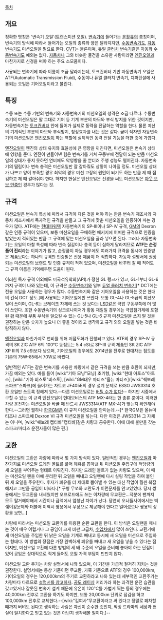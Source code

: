 [[목차]]

== 개요 ==
정확한 명칭은 '변속기 오일'(트랜스미션 오일). [[변속기]]에 들어가는 [[윤활유]]의 총칭이며, 변속기의 방식에 따라서 들어가는 오일의 종류와 양은 달라지지만, [[수동변속기]]도, [[자동변속기]]도 미션오일을 필요로 한다. [[CVT]]는 물론이며, [[듀얼 클러치 변속기]]같은 [[자동화 수동변속기]]도 예외는 없다. [[자동차]]나 그와 비슷한 물건을 소유한 사람이라면 [[엔진오일]]과 마찬가지로 신경을 써야 하는 주요 소모품이다.

사용되는 변속기에 따라 이름이 조금 달라지는데, 토크컨버터 기반 자동변속기 오일은 ATF(Automatic Transmission Fluid), 수동이나 듀얼 클러치 변속기, 디퍼렌셜에 사용되는 오일은 기어오일이라고 불린다.

== 특징 ==
수동 또는 수동 기반의 변속기와 자동변속기의 미션오일의 성격은 조금 다르다. 수동변속기의 미션오일은 말 그대로 기어 등 기계 부분의 마모와 부식 방지를 위한 것이지만, 자동변속기는 [[토크컨버터]] 안에 들어가 실제로 동력을 전달하는 역할을 한다. 물론 미션의 기계적인 부분의 마모와 부식방지, 청정효과를 내는 것은 같다. 굳이 적자면 자동변속기의 미션오일은 [[엔진오일]]이 하는 역할에 실제적인 동력 전달 기능을 더한 것에 가깝다.

[[엔진오일]]이 엔진의 상태 유지와 효율성에 큰 영향을 끼친다면, 미션오일은 변속기 상태에 영향을 준다. 엔진이 만들어낸 힘은 변속기를 거쳐 구동부에 전달이 되는 만큼 미션오일의 상태가 좋지 못하면 연비에도 악영향을 줄 뿐더러 주행 성능도 떨어진다. 자동변속기의 떨림이나 변속 충격은 미션오일만 잘 갈아줘도 상황이 나아질 정도. 미션오일 상태가 나쁘고 양이 부족할 경우 최악의 경우 미션 고장의 원인이 되기도 하는 만큼 제 때 점검하고 제 때 갈아줘야 한다. 하지만 현실은 엔진오일은 신경을 써도 미션오일은 [[아웃 오브 안중]]인 경우가 많다는 것.

== 규격 ==
미션오일은 변속기 특성에 따라서 규격이 다른 것을 써야 하는 만큼 변속기 제조사와 자동차 제조사에서 독자적인 규격을 만들고 그 규격에 맞춘 미션오일을 인증하여 파는 경우가 많다. ATF에는 [[현대파워텍]] 자동변속기의 SP-III이나 SP-IV 규격, [[GM]]의 Dexron 같은 인증 규격이 있으며, 보통 미션오일을 구매하면 패키지에 어떠한 규격으로 인증을 받았는지 적혀있는 만큼 그 규격에 맞는 미션오일을 골라 넣으면 된다. 그러나 자동변속기는 오일의 마찰 특성에 따라 변속 질감이나 충격 등이 심하게 달라지므로 '''ATF는 순정품이 진리'''라는 이야기가 많고, 순정품이 아닐 경우에도 여러가지 규격을 동시에 인증받은 제품보다는 하나의 규격만 인증받은 전용 제품이 더 적합하다. 자동차 설명서에 권장되는 미션오일의 브랜드 및 인증 규격이 적혀 있으며, 미션오일을 바꾸러 갈 때 적어도 그 규격 이름은 기억해두면 도움이 된다.

이러한 독자 규격 이외에도 미국석유학회(API)가 정한 GL 랭크가 있고, GL-1부터 GL-6까지 규격이 나와 있는데, 이 규격은 [[수동변속기]]와 일부 [[듀얼 클러치 변속기]][* DCT에는 전용 오일을 사용하는 경우가 많다. 수동변속기와 같은 기어오일을 사용하는 것은 현대의 건식 DCT 정도.]에 사용되는 기어오일에만 쓰인다. 보통 GL-4나 GL-5급의 미션오일이 쓰이며, GL-6는 브레이크 자체에 쓰는 것 보다는 [[LSD]]같은 극압 구동부쪽에 더 많이 쓰인다. 또한 수동변속기의 싱크로나이저가 황동 재질일 경우에는 극압첨가제에 포함된 [[황]] 때문에 부품 부식을 일으킬 수 있는 GL-5나 GL-6 규격 미션오일을 쓰지 말 것을 권장하는 만큼 숫자가 높으니 더 좋을 것이라고 생각하고 규격 외의 오일을 넣는 것은 바람직하지 않다.

[[엔진오일]]과 마찬가지로 연비를 위해 저점도화가 진행되고 있다. ATF의 경우 SP-IV 규격의 SK ZIC ATF 6의 100℃ 동점도는 5.4 cSt로 SP-III 규격 제품인 SK ZIC ATF XP III의 7.5 cSt보다 낮으며, 기어오일의 경우에도 2014년을 전후로 현대차는 점도를 기존의 75W-85에서 70W로 바꿨다.

일반적인 ATF는 같은 변속기를 사용한 차량에서 같은 규격을 쓰는 만큼 호환이 되지만, 가끔 예외는 있다. 예를 들어 [wiki:"기아 모닝"모닝] 초기형, [wiki:"현대 아토스"아토스], [wiki:"기아 비스토"비스토], [wiki:"GM대우 마티즈"올뉴 마티즈]/[wiki:"쉐보레 스파크"스파크]에 들어가는 자트코 JF405E의 경우 설계 문제로 ESSO JWS3314 호환 오일만 쓰도록 정해져 있다.--다른 미션오일로는 [[버틸 수가 없다!]]-- 하지만 시중에서 구할 수 있는 이 규격 엔진오일이 현대모비스의 ATF MX-4라는 한 종류 뿐이다. 이러한 차량 운전자는 미션오일을 바꿀 때 반드시 JWS3314(ATF MX-4)가 맞는지 확인해야 한다.--그러면 뭘하나 [[한국GM]]은 이 규격 미션오일을 안파는데.--[* 한국GM은 올뉴마티즈나 스파크에 Dexron VI 규격 미션오일을 넣는다. 다만 이것은 JWS3314 그 자체는 아니며, [wiki:"쉐보레 캡티바"캡티바]같은 차량과 공유한다. 이에 대해 불만을 갖는 스파크/마티즈 운전자들이 많은 편.]

== 교환 ==
미션오일의 교환은 차량에 따라서 몇 가지 방식이 있다. 일반적인 경우는 [[엔진오일]]과 마찬가지로 미션오일 드레인 볼트를 풀어 폐유를 뽑아낸 뒤 미션오일 주입구에 적당량의 새 오일을 부어주는 형태로 이뤄진다. 하지만 드레인 볼트가 없는 차량도 있으며, 이 때는 미션오일 팬을 아예 분리한 뒤 오일을 빼내고 오일팬에 다시 실링 작업을 하여 붙인 뒤 새 오일을 주유한다. 후자가 폐유를 더 제대로 뽑아낼 수 있는 대신 작업이 훨씬 복잡해지고 그만큼 공임이 비싸다.[* 구형 무쏘와 코란도가 이런문제를 안고있었다. 당시 쌍용에서는 무교환을 내세웠지만 오프로드에도 쓰는 이차량에 무교환은...덕분에 팬까지 모두 탈거해야해서 시간이나 금액에서 엄청난 차이가 났다. 당연히 오너들사이에서는 빅쉐이킹문제와 더불어 이역시 쌍용에서 무상으로 제공해야 한다고 일어섰으나 쌍용의 상황을 보면...]

차량에 따라서는 미션오일 교환기를 이용한 순환 교환을 한다. 이 방식은 오일팬을 떼내는 것이 매우 어렵거나 그 공임이 크게 비싼 고급차, [[수입차]]에서 많이 쓰인다. 교환기에 새 미션오일을 주입한 뒤 낡은 오일을 기계로 빼내고 동시에 새 오일을 미션으로 주입하는 형태다. 이 방법의 장점은 가장 완벽하게 폐유를 빼내고 새 오일을 넣을 수 있다는 점이지만, 미션오일 교환에 다른 방법의 세 배 수준의 오일을 준비해 놓아야 하는 단점이 있어 공임은 상대적으로 적게 들어도 오일 가격 부담이 만만치 않다.

미션오일 교환 주기는 차량 설명서에 나와 있으며, 이 기간을 가급적 철저히 지키는 것을 권장한다. 설명서에는 통상 기준이면 무교환, 가혹 기준으로 ATF의 경우 100,000km, 기어오일의 경우는 120,000km의 주기로 교환하라고 나와 있는데 세부적인 교환주기는 차량마다 다르므로 [[RTFM|설명서를 참고하자]]. [[공도 레이싱]] 저리가라 하는 과격한 운전 습관을 갖고있거나 잘못된 변속기 설계 때문에 유온이 120℃를 가볍게 찍는 등의 경우에는 40,000km 전후로 교환을 하기도 하지만, 보통 20,000km 단위로 점검을 하고 100,000km 전후로 교체한다.--[wiki:"김여사"무교환이라고 써 있다고 정말로 폐차할 때까지 버텨도 된다고 생각하는 사람은 자신이 순수한 것인지, 막장 드라마의 세상과 현실이 일치한다고 믿고 있는 것은 아닌지 생각해볼 일이다.]--
